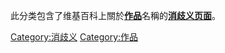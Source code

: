 此分类包含了维基百科上關於'''[[作品|作品]]'''名稱的'''[[Wikipedia:消歧义|消歧义页面]]'''。

[[Category:消歧义|Category:消歧义]]
[[Category:作品|Category:作品]]